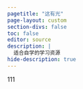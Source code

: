 ```yaml
---
pagetitle: "这有光"
page-layout: custom
section-divs: false
toc: false
editor: source
description: | 
  适合自学的学习资源
hide-description: true
---
```


111